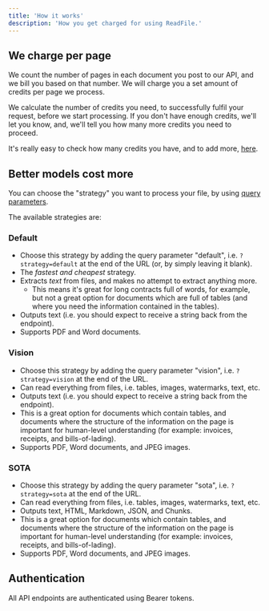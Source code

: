 ```yaml
---
title: 'How it works'
description: 'How you get charged for using ReadFile.'
---
```


## We charge per page

We count the number of pages in each document you post to our API, and we bill you based on that number. We will charge you a set amount of credits per page we process. 

We calculate the number of credits you need, to successfully fulfil your request, before we start processing. If you don't have enough credits, we'll let you know, and, we'll tell you how many more credits you need to proceed.

It's really easy to check how many credits you have, and to add more, [here](https://readfile.io/dashboard).

## Better models cost more 

You can choose the "strategy" you want to process your file, by using [query parameters](https://apidog.com/articles/http-request-parameters-guide/).

The available strategies are:

### Default

- Choose this strategy by adding the query parameter "default", i.e. `?strategy=default` at the end of the URL (or, by simply leaving it blank).
- The _fastest and cheapest_ strategy.
- Extracts _text_ from files, and makes no attempt to extract anything more. 
  - This means it's great for long contracts full of words, for example, but not a great option for documents which are full of tables (and where you need the information contained in the tables). 
- Outputs text (i.e. you should expect to receive a string back from the endpoint).
- Supports PDF and Word documents.

### Vision

- Choose this strategy by adding the query parameter "vision", i.e. `?strategy=vision` at the end of the URL.
- Can read everything from files, i.e. tables, images, watermarks, text, etc. 
- Outputs text (i.e. you should expect to receive a string back from the endpoint).
- This is a great option for documents which contain tables, and documents where the structure of the information on the page is important for human-level understanding (for example: invoices, receipts, and bills-of-lading).
- Supports PDF, Word documents, and JPEG images.

### SOTA

- Choose this strategy by adding the query parameter "sota", i.e. `?strategy=sota` at the end of the URL.
- Can read everything from files, i.e. tables, images, watermarks, text, etc. 
- Outputs text, HTML, Markdown, JSON, and Chunks.
- This is a great option for documents which contain tables, and documents where the structure of the information on the page is important for human-level understanding (for example: invoices, receipts, and bills-of-lading).
- Supports PDF, Word documents, and JPEG images.

## Authentication 

All API endpoints are authenticated using Bearer tokens. 

